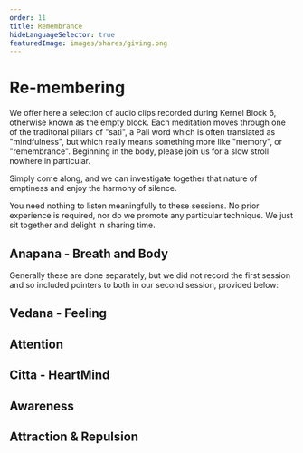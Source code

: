 ```yaml
---
order: 11
title: Remembrance
hideLanguageSelector: true
featuredImage: images/shares/giving.png
---
```


# Re-membering

We offer here a selection of audio clips recorded during Kernel Block 6, otherwise known as the empty block. Each meditation moves through one of the traditonal pillars of "sati", a Pali word which is often translated as "mindfulness", but which really means something more like "memory", or "remembrance". Beginning in the body, please join us for a slow stroll nowhere in particular.

Simply come along, and we can investigate together that nature of emptiness and enjoy the harmony of silence.

You need nothing to listen meaningfully to these sessions. No prior experience is required, nor do we promote any particular technique. We just sit together and delight in sharing time.

## Anapana - Breath and Body

Generally these are done separately, but we did not record the first session and so included pointers to both in our second session, provided below:

<AudioPlayer src="https://kernel-audio.s3.amazonaws.com/marlon_meditation_1.mp3"/>

## Vedana - Feeling

<AudioPlayer src="https://kernel-audio.s3.amazonaws.com/marlon_meditation_2.mp3"/>

## Attention

<AudioPlayer src="https://kernel-audio.s3.amazonaws.com/meditation_marlon_3.mp3"/>

## Citta - HeartMind

<AudioPlayer src="https://kernel-audio.s3.amazonaws.com/meditation_with_marlon_4.mp3"/>

## Awareness

<AudioPlayer src="https://kernel-audio.s3.amazonaws.com/marlon_meditation_5.mp3"/>

## Attraction & Repulsion

<AudioPlayer src="https://kernel-audio.s3.amazonaws.com/marlon_meditation_6.mp3"/>